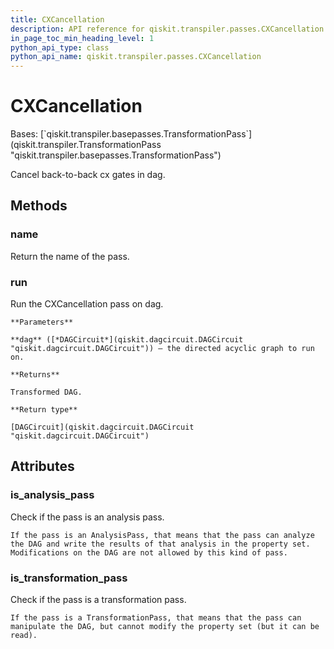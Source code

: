 ```yaml
---
title: CXCancellation
description: API reference for qiskit.transpiler.passes.CXCancellation
in_page_toc_min_heading_level: 1
python_api_type: class
python_api_name: qiskit.transpiler.passes.CXCancellation
---
```


# CXCancellation

<Class id="qiskit.transpiler.passes.CXCancellation" isDedicatedPage={true} github="https://github.com/qiskit/qiskit/tree/stable/0.23/qiskit/transpiler/passes/optimization/cx_cancellation.py" signature="CXCancellation(*args, **kwargs)" modifiers="class">
  Bases: [`qiskit.transpiler.basepasses.TransformationPass`](qiskit.transpiler.TransformationPass "qiskit.transpiler.basepasses.TransformationPass")

  Cancel back-to-back cx gates in dag.

  ## Methods

  ### name

  <Function id="qiskit.transpiler.passes.CXCancellation.name" signature="CXCancellation.name()">
    Return the name of the pass.
  </Function>

  ### run

  <Function id="qiskit.transpiler.passes.CXCancellation.run" signature="CXCancellation.run(dag)">
    Run the CXCancellation pass on dag.

    **Parameters**

    **dag** ([*DAGCircuit*](qiskit.dagcircuit.DAGCircuit "qiskit.dagcircuit.DAGCircuit")) – the directed acyclic graph to run on.

    **Returns**

    Transformed DAG.

    **Return type**

    [DAGCircuit](qiskit.dagcircuit.DAGCircuit "qiskit.dagcircuit.DAGCircuit")
  </Function>

  ## Attributes

  ### is\_analysis\_pass

  <Attribute id="qiskit.transpiler.passes.CXCancellation.is_analysis_pass">
    Check if the pass is an analysis pass.

    If the pass is an AnalysisPass, that means that the pass can analyze the DAG and write the results of that analysis in the property set. Modifications on the DAG are not allowed by this kind of pass.
  </Attribute>

  ### is\_transformation\_pass

  <Attribute id="qiskit.transpiler.passes.CXCancellation.is_transformation_pass">
    Check if the pass is a transformation pass.

    If the pass is a TransformationPass, that means that the pass can manipulate the DAG, but cannot modify the property set (but it can be read).
  </Attribute>
</Class>

